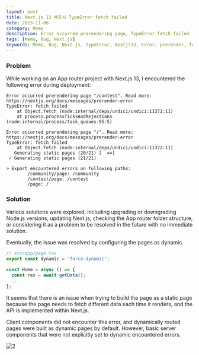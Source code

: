 ```yaml
---
layout: post
title: Next.js 13 배포시 TypeError fetch failed
date: 2023-11-06
category: Memo
description: Error occurred prerendering page, TypeError fetch failed
tags: [Memo, Bug, Next.js]
keywords: Memo, Bug, Next.js, TypeError, Nextjs13, Error, prerender, fetch
---
```


### Problem

While working on an App router project with Next.js 13, I encountered the following error during deployment:

```shell
Error occurred prerendering page "/contest". Read more: https://nextjs.org/docs/messages/prerender-error
TypeError: fetch failed
    at Object.fetch (node:internal/deps/undici/undici:11372:11)
    at process.processTicksAndRejections (node:internal/process/task_queues:95:5)

Error occurred prerendering page "/". Read more: https://nextjs.org/docs/messages/prerender-error
TypeError: fetch failed
    at Object.fetch (node:internal/deps/undici/undici:11372:11)
   Generating static pages (20/21) [  ==]
 ✓ Generating static pages (21/21)

> Export encountered errors on following paths:
        /community/page: /community
        /contest/page: /contest
        /page: /

```

### Solution

Various solutions were explored, including upgrading or downgrading Node.js versions, updating Next.js, checking the App router folder structure, or considering it as a problem to be resolved in the future with no immediate solution.

Eventually, the issue was resolved by configuring the pages as dynamic.

```js
// src/app/page.tsx
export const dynamic = "force-dynamic";

const Home = async () => {
  const res = await getData();
  ...
};
```


It seems that there is an issue when trying to build the page as a static page because the page needs to fetch different data each time it renders, and the API is implemented within Next.js.

Client components did not encounter this error, and dynamically routed pages were built as dynamic pages by default. However, basic server components that were not explicitly set to dynamic encountered errors.

![2](/img/2023-11-06-Nextjs-Fetch-failed/error2.PNG)
